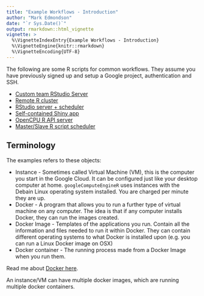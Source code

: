 ```yaml
---
title: "Example Workflows - Introduction"
author: "Mark Edmondson"
date: "`r Sys.Date()`"
output: rmarkdown::html_vignette
vignette: >
  %\VignetteIndexEntry{Example Workflows - Introduction}
  %\VignetteEngine{knitr::rmarkdown}
  %\VignetteEncoding{UTF-8}
---
```


The following are some R scripts for common workflows.  They assume you have previously signed up and setup a Google project, authentication and SSH.

* [Custom team RStudio Server](articles/rstudio-team.html)
* [Remote R cluster](articles/remote-cluster.html)
* [RStudio server + scheduler](articles/single-scheduler.html)
* [Self-contained Shiny app](articles/shiny-app.html)
* [OpenCPU R API server](articles/opencpu-api-server.html)
* [Master/Slave R script scheduler](articles/scheduled-rscripts.html)

## Terminology

The examples refers to these objects:

* Instance - Sometimes called Virtual Machine (VM), this is the computer you start in the Google Cloud.  It can be configured just like your desktop computer at home.  `googleComputeEngineR` uses instances with the Debain Linux operating system installed. You are charged per minute they are up. 
* Docker - A program that allows you to run a further type of virtual machine on any computer.  The idea is that if any computer installs Docker, they can run the images created. 
* Docker Image - Templates of the applications you run. Contain all the information and files needed to run it within Docker.  They can contain different operating systems to what Docker is installed upon (e.g. you can run a Linux Docker image on OSX)
* Docker container - The running process made from a Docker Image when you run them.   

Read me about [Docker here](https://www.docker.com/).

An instance/VM can have multiple docker images, which are running multiple docker containers. 

